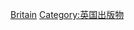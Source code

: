 {{Commonscat|Books from the United Kingdom}}

[[Category:各國書籍|Britain]]
[[Category:英国出版物|Category:英国出版物]]